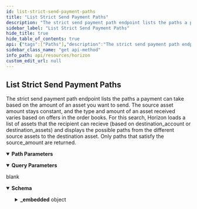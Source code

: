 ```yaml
---
id: list-strict-send-payment-paths
title: "List Strict Send Payment Paths"
description: "The strict send payment path endpoint lists the paths a payment can take based on the amount of an asset you want to send. The source asset amount stays constant, and the type and amount of an asset received varies based on offers in the order books. For this search, Horizon loads a list of assets that the recipient can recieve (based on destination_account or destination_assets) and displays the possible paths from the different source assets to the destination asset. Only paths that satisfy the source_amount are returned."
sidebar_label: "List Strict Send Payment Paths"
hide_title: true
hide_table_of_contents: true
api: {"tags":["Paths"],"description":"The strict send payment path endpoint lists the paths a payment can take based on the amount of an asset you want to send. The source asset amount stays constant, and the type and amount of an asset received varies based on offers in the order books. For this search, Horizon loads a list of assets that the recipient can recieve (based on destination_account or destination_assets) and displays the possible paths from the different source assets to the destination asset. Only paths that satisfy the source_amount are returned.","operationId":"ListStrictSendPaymentPaths","parameters":[{"name":"source_account","in":"query","required":false,"description":"The Stellar address of the sender. Any returned path must start with an asset that the sender holds. Using either source_account or source_assets as an argument is required for strict receive path payments."},{"name":"source_assets","in":"query","required":false,"description":"A comma-separated list of assets available to the sender. Any returned path must start with an asset in this list. Each asset is formatted as CODE:ISSUER_ACCOUNT. For example: USD:GDUKMGUGDZQK6YHYA5Z6AY2G4XDSZPSZ3SW5UN3ARVMO6QSRDWP5YLEX. Using either source_account or source_assets as an argument is required for strict receive path payments.","schema":{"type":"string","example":"CNY:GAREELUB43IRHWEASCFBLKHURCGMHE5IF6XSE7EXDLACYHGRHM43RFOX"}},{"name":"source_asset_type","in":"path","required":true,"description":"The type for the source asset. Either native, credit_alphanum4, or credit_alphanum12.","schema":{"type":"string","enum":["native","credit_alphanum4","credit_alphanum12"]}},{"name":"source_asset_issuer","in":"query","required":false,"description":"The Stellar address of the issuer of the source asset. Required if the source_asset_type is not native."},{"name":"source_asset_code","in":"query","required":false,"description":"The code for the source asset. Required if the source_asset_type is not native."},{"name":"source_amount","in":"path","required":true,"description":"The amount of the source asset that should be sent."},{"name":"destination_account","in":"query","required":false,"description":"The Stellar address of the reciever. Any returned path must end with an asset that the recipient can receive. Using either source_account or source_assets as an argument is required for strict send path payments."},{"name":"destination_assets","in":"query","required":false,"description":"A comma-separated list of assets that the recipient can receive. Any returned path must end with an asset in this list. Each asset is formatted as CODE:ISSUER_ACCOUNT. For example: USD:GDUKMGUGDZQK6YHYA5Z6AY2G4XDSZPSZ3SW5UN3ARVMO6QSRDWP5YLEX. Using either source_account or source_assets as an argument is required for strict send path payments.","schema":{"type":"array","items":{"type":"string"}}}],"responses":{"200":{"description":"blank","content":{"application/json":{"schema":{"type":"object","properties":{"_embedded":{"type":"object","properties":{"records":{"type":"array","items":{"type":"object","properties":{"source_asset_type":{"type":"string"},"source_asset_code":{"type":"string"},"source_asset_issuer":{"type":"string","pattern":"G[A-Z0-9]{55}"},"source_amount":{"type":"string"},"destination_asset_type":{"type":"string"},"destination_asset_code":{"type":"string"},"destination_asset_issuer":{"type":"string","pattern":"G[A-Z0-9]{55}"},"destination_amount":{"type":"string"},"path":{"type":"array","items":{"type":"object","properties":{"asset_type":{"type":"string"},"asset_code":{"type":"string"},"asset_issuer":{"type":"string","pattern":"G[A-Z0-9]{55}"}},"required":["asset_type"]}}}},"required":["source_asset_type","source_amount","destination_asset_type","destination_amount","path"]}}}}}}}}},"method":"get","path":"/paths/strict-send{source_asset_type}{source_amount}","servers":[{"url":"https://horizon.stellar.org","description":"The main network"},{"url":"https://horizon-testnet.stellar.org","description":"The test network"}],"info":{"title":"Horizon","version":"0.0.1"}}
sidebar_class_name: "get api-method"
info_path: api/resources/horizon
custom_edit_url: null
---
```



## List Strict Send Payment Paths



The strict send payment path endpoint lists the paths a payment can take based on the amount of an asset you want to send. The source asset amount stays constant, and the type and amount of an asset received varies based on offers in the order books. For this search, Horizon loads a list of assets that the recipient can recieve (based on destination_account or destination_assets) and displays the possible paths from the different source assets to the destination asset. Only paths that satisfy the source_amount are returned.

<details style={{"marginBottom":"1rem"}} data-collapsed={false} open={true}><summary style={{}}><strong>Path Parameters</strong></summary><div><ul><ParamsItem className={"paramsItem"} param={{"name":"source_asset_type","in":"path","required":true,"description":"The type for the source asset. Either native, credit_alphanum4, or credit_alphanum12.","schema":{"type":"string","enum":["native","credit_alphanum4","credit_alphanum12"]}}}></ParamsItem><ParamsItem className={"paramsItem"} param={{"name":"source_amount","in":"path","required":true,"description":"The amount of the source asset that should be sent."}}></ParamsItem></ul></div></details><details style={{"marginBottom":"1rem"}} data-collapsed={false} open={true}><summary style={{}}><strong>Query Parameters</strong></summary><div><ul><ParamsItem className={"paramsItem"} param={{"name":"source_account","in":"query","required":false,"description":"The Stellar address of the sender. Any returned path must start with an asset that the sender holds. Using either source_account or source_assets as an argument is required for strict receive path payments."}}></ParamsItem><ParamsItem className={"paramsItem"} param={{"name":"source_assets","in":"query","required":false,"description":"A comma-separated list of assets available to the sender. Any returned path must start with an asset in this list. Each asset is formatted as CODE:ISSUER_ACCOUNT. For example: USD:GDUKMGUGDZQK6YHYA5Z6AY2G4XDSZPSZ3SW5UN3ARVMO6QSRDWP5YLEX. Using either source_account or source_assets as an argument is required for strict receive path payments.","schema":{"type":"string","example":"CNY:GAREELUB43IRHWEASCFBLKHURCGMHE5IF6XSE7EXDLACYHGRHM43RFOX"}}}></ParamsItem><ParamsItem className={"paramsItem"} param={{"name":"source_asset_issuer","in":"query","required":false,"description":"The Stellar address of the issuer of the source asset. Required if the source_asset_type is not native."}}></ParamsItem><ParamsItem className={"paramsItem"} param={{"name":"source_asset_code","in":"query","required":false,"description":"The code for the source asset. Required if the source_asset_type is not native."}}></ParamsItem><ParamsItem className={"paramsItem"} param={{"name":"destination_account","in":"query","required":false,"description":"The Stellar address of the reciever. Any returned path must end with an asset that the recipient can receive. Using either source_account or source_assets as an argument is required for strict send path payments."}}></ParamsItem><ParamsItem className={"paramsItem"} param={{"name":"destination_assets","in":"query","required":false,"description":"A comma-separated list of assets that the recipient can receive. Any returned path must end with an asset in this list. Each asset is formatted as CODE:ISSUER_ACCOUNT. For example: USD:GDUKMGUGDZQK6YHYA5Z6AY2G4XDSZPSZ3SW5UN3ARVMO6QSRDWP5YLEX. Using either source_account or source_assets as an argument is required for strict send path payments.","schema":{"type":"array","items":{"type":"string"}}}}></ParamsItem></ul></div></details><div><ApiTabs><TabItem label={"200"} value={"200"}><div>

blank

</div><div><MimeTabs schemaType={"response"}><TabItem label={"application/json"} value={"application/json"}><SchemaTabs><TabItem label={"Schema"} value={"Schema"}><details style={{}} data-collapsed={false} open={true}><summary style={{"textAlign":"left"}}><strong>Schema</strong></summary><div style={{"textAlign":"left","marginLeft":"1rem"}}></div><ul style={{"marginLeft":"1rem"}}><SchemaItem collapsible={true} className={"schemaItem"}><details style={{}}><summary style={{}}><strong>_embedded</strong><span style={{"opacity":"0.6"}}> object</span></summary><div style={{"marginLeft":"1rem"}}><SchemaItem collapsible={true} className={"schemaItem"}><details style={{}}><summary style={{}}><strong>records</strong><span style={{"opacity":"0.6"}}> object[]</span></summary><div style={{"marginLeft":"1rem"}}><SchemaItem collapsible={false} name={"source_asset_type"} required={false} deprecated={undefined} schemaDescription={undefined} schemaName={"string"} qualifierMessage={undefined} defaultValue={undefined}></SchemaItem><SchemaItem collapsible={false} name={"source_asset_code"} required={false} deprecated={undefined} schemaDescription={undefined} schemaName={"string"} qualifierMessage={undefined} defaultValue={undefined}></SchemaItem><SchemaItem collapsible={false} name={"source_asset_issuer"} required={false} deprecated={undefined} schemaDescription={undefined} schemaName={"string"} qualifierMessage={"**Possible values:** Value must match regular expression `G[A-Z0-9]{55}`"} defaultValue={undefined}></SchemaItem><SchemaItem collapsible={false} name={"source_amount"} required={false} deprecated={undefined} schemaDescription={undefined} schemaName={"string"} qualifierMessage={undefined} defaultValue={undefined}></SchemaItem><SchemaItem collapsible={false} name={"destination_asset_type"} required={false} deprecated={undefined} schemaDescription={undefined} schemaName={"string"} qualifierMessage={undefined} defaultValue={undefined}></SchemaItem><SchemaItem collapsible={false} name={"destination_asset_code"} required={false} deprecated={undefined} schemaDescription={undefined} schemaName={"string"} qualifierMessage={undefined} defaultValue={undefined}></SchemaItem><SchemaItem collapsible={false} name={"destination_asset_issuer"} required={false} deprecated={undefined} schemaDescription={undefined} schemaName={"string"} qualifierMessage={"**Possible values:** Value must match regular expression `G[A-Z0-9]{55}`"} defaultValue={undefined}></SchemaItem><SchemaItem collapsible={false} name={"destination_amount"} required={false} deprecated={undefined} schemaDescription={undefined} schemaName={"string"} qualifierMessage={undefined} defaultValue={undefined}></SchemaItem><SchemaItem collapsible={true} className={"schemaItem"}><details style={{}}><summary style={{}}><strong>path</strong><span style={{"opacity":"0.6"}}> object[]</span></summary><div style={{"marginLeft":"1rem"}}><SchemaItem collapsible={false} name={"asset_type"} required={false} deprecated={undefined} schemaDescription={undefined} schemaName={"string"} qualifierMessage={undefined} defaultValue={undefined}></SchemaItem><SchemaItem collapsible={false} name={"asset_code"} required={false} deprecated={undefined} schemaDescription={undefined} schemaName={"string"} qualifierMessage={undefined} defaultValue={undefined}></SchemaItem><SchemaItem collapsible={false} name={"asset_issuer"} required={false} deprecated={undefined} schemaDescription={undefined} schemaName={"string"} qualifierMessage={"**Possible values:** Value must match regular expression `G[A-Z0-9]{55}`"} defaultValue={undefined}></SchemaItem></div></details></SchemaItem></div></details></SchemaItem></div></details></SchemaItem></ul></details></TabItem><TabItem label={"Example (from schema)"} value={"Example (from schema)"}><ResponseSamples responseExample={"{\n  \"_embedded\": {\n    \"records\": [\n      {\n        \"source_asset_type\": \"string\",\n        \"source_asset_code\": \"string\",\n        \"source_asset_issuer\": \"string\",\n        \"source_amount\": \"string\",\n        \"destination_asset_type\": \"string\",\n        \"destination_asset_code\": \"string\",\n        \"destination_asset_issuer\": \"string\",\n        \"destination_amount\": \"string\",\n        \"path\": [\n          {\n            \"asset_type\": \"string\",\n            \"asset_code\": \"string\",\n            \"asset_issuer\": \"string\"\n          }\n        ]\n      }\n    ]\n  }\n}"} language={"json"}></ResponseSamples></TabItem></SchemaTabs></TabItem></MimeTabs></div></TabItem></ApiTabs></div>
      